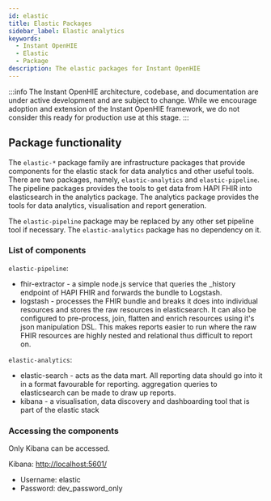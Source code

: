 ```yaml
---
id: elastic
title: Elastic Packages
sidebar_label: Elastic analytics
keywords:
  - Instant OpenHIE
  - Elastic
  - Package
description: The elastic packages for Instant OpenHIE
---
```



:::info
The Instant OpenHIE architecture, codebase, and documentation are under active development and are subject to change. While we encourage adoption and extension of the Instant OpenHIE framework, we do not consider this ready for production use at this stage.
:::

## Package functionality

The `elastic-*` package family are infrastructure packages that provide components for the elastic stack for data analytics and other useful tools. There are two packages, namely, `elastic-analytics` and `elastic-pipeline`. The pipeline packages provides the tools to get data from HAPI FHIR into elasticsearch in the analytics package. The analytics package provides the tools for data analytics, visualisation and report generation.

The `elastic-pipeline` package may be replaced by any other set pipeline tool if necessary. The `elastic-analytics` package has no dependency on it.

### List of components

`elastic-pipeline`:
* fhir-extractor - a simple node.js service that queries the _history endpoint of HAPI FHIR and forwards the bundle to Logstash.
* logstash - processes the FHIR bundle and breaks it does into individual resources and stores the raw resources in elasticsearch. It can also be configured to pre-process, join, flatten and enrich resources using it's json manipulation DSL. This makes reports easier to run where the raw FHIR resources are highly nested and relational thus difficult to report on.

`elastic-analytics`:
* elastic-search - acts as the data mart. All reporting data should go into it in a format favourable for reporting. aggregation queries to elasticsearch can be made to draw up reports.
* kibana - a visualisation, data discovery and dashboarding tool that is part of the elastic stack

### Accessing the components

Only Kibana can be accessed.

Kibana: <http://localhost:5601/>
* Username: elastic
* Password: dev_password_only
